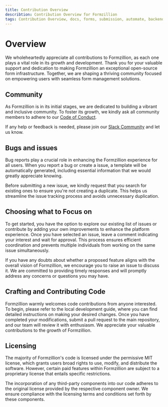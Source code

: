 ```yaml
---
title: Contribution Overview
describtion: Contribution Overview for Formzillion
tags: Contribution Overview, docs, forms, submission, automate, backend, opensource, integrations, formzillion
---
```


# Overview

We wholeheartedly appreciate all contributions to Formzillion, as each one plays a vital role in its growth and development. Thank you for your valuable support and dedication to making Formzillion an exceptional open-source form infrastructure. Together, we are shaping a thriving community focused on empowering users with seamless form management solutions.

## Community

As Formzillion is in its initial stages, we are dedicated to building a vibrant and inclusive community. To foster its growth, we kindly ask all community members to adhere to our [Code of Conduct](https://github.com/formzillion/formzillion.com/blob/development/CODE_OF_CONDUCT.md).

If any help or feedback is needed, please join our [Slack Community](https://formzillion.slack.com/join/shared_invite/zt-1urntbbmb-o0d6Qzdl~GzfePoZE7JTYw) and let us know.

## Bugs and issues

Bug reports play a crucial role in enhancing the Formzillion experience for all users. When you report a bug or create a issue, a template will be automatically generated, including essential information that we would greatly appreciate knowing.

Before submitting a new issue, we kindly request that you search for existing ones to ensure you're not creating a duplicate. This helps us streamline the issue tracking process and avoids unnecessary duplication.

## Choosing what to Focus on

To get started, you have the option to explore our existing list of issues or contribute by adding your own improvements to enhance the platform experience. Once you have selected an issue, leave a comment indicating your interest and wait for approval. This process ensures efficient coordination and prevents multiple individuals from working on the same issue simultaneously.

If you have any doubts about whether a proposed feature aligns with the overall vision of Formzillion, we encourage you to raise an issue to discuss it. We are committed to providing timely responses and will promptly address any concerns or questions you may have.

## Crafting and Contributing Code

Formzillion warmly welcomes code contributions from anyone interested. To begin, please refer to the local development guide, where you can find detailed instructions on making your desired changes. Once you have completed your modifications, submit a pull request to the main repository, and our team will review it with enthusiasm. We appreciate your valuable contributions to the growth of Formzillion.

## Licensing

The majority of Formzillion's code is licensed under the permissive MIT license, which grants users broad rights to use, modify, and distribute the software. However, certain paid features within Formzillion are subject to a proprietary license that entails specific restrictions.

The incorporation of any third-party components into our code adheres to the original license provided by the respective component owner. We ensure compliance with the licensing terms and conditions set forth by these components.
